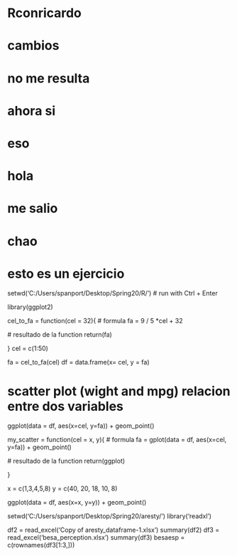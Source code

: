 # Rconricardo
# cambios
# no me resulta
# ahora si
# eso 
# hola
# me salio
# chao
# esto es un ejercicio
setwd('C:/Users/spanport/Desktop/Spring20/R/') # run with Ctrl + Enter

library(ggplot2)


cel_to_fa = function(cel = 32){
  # formula 
  fa = 9 / 5 *cel + 32
  
  # resultado de la function
  return(fa)
  
}
cel = c(1:50)

fa = cel_to_fa(cel)
df = data.frame(x= cel, y = fa)

# scatter plot (wight and mpg) relacion entre dos variables 
ggplot(data = df, aes(x=cel, y=fa)) + 
  geom_point()
  
 my_scatter = function(cel = x, y){
  # formula 
  fa = gplot(data = df, aes(x=cel, y=fa)) + 
  geom_point()
  
  # resultado de la function
  return(ggplot)
  
}

x = c(1,3,4,5,8)
y = c(40, 20, 18, 10, 8)

ggplot(data = df, aes(x=x, y=y)) + 
  geom_point()

setwd('C:/Users/spanport/Desktop/Spring20/aresty/')
library('readxl')

df2 = read_excel('Copy of aresty_dataframe-1.xlsx')
summary(df2)
df3 = read_excel('besa_perception.xlsx')
summary(df3)
besaesp = c(rownames(df3[1:3,]))



